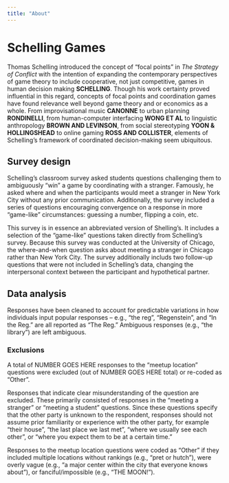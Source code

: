 ```yaml
---
title: "About"
---
```


# Schelling Games

Thomas Schelling introduced the concept of "focal points" in *The Strategy of Conflict* with the intention of expanding the contemporary perspectives of game theory to include cooperative, not just competitive, games in human decision making **SCHELLING**. Though his work certainty proved influential in this regard, concepts of focal points and coordination games have found relevance well beyond game theory and or economics as a whole. From improvisational music **CANONNE** to urban planning **RONDINELLI**, from human-computer interfacing **WONG ET AL** to linguistic anthropology **BROWN AND LEVINSON**, from social stereotyping **YOON & HOLLINGSHEAD** to online gaming **ROSS AND COLLISTER**, elements of Schelling's framework of coordinated decision-making seem ubiquitous.


## Survey design

Schelling's classroom survey asked students questions challenging them to ambiguously "win" a game by coordinating with a stranger. Famously, he asked where and when the participants would meet a stranger in New York City without any prior communication. Additionally, the survey included a series of questions encouraging convergence on a response in more "game-like" circumstances: guessing a number, flipping a coin, etc.

This survey is in essence an abbreviated version of Shelling's. It includes a selection of the "game-like" questions taken directly from Schelling's survey. Because this survey was conducted at the University of Chicago, the where-and-when question asks about meeting a stranger in Chicago rather than New York City. The survey additionally includs two follow-up questions that were not included in Schelling's data, changing the interpersonal context between the participant and hypothetical partner.  


## Data analysis

Responses have been cleaned to account for predictable variations in how individuals input popular responses -- e.g., "the reg", "Regenstein", and "In the Reg." are all reported as "The Reg." Ambiguous responses (e.g., "the library") are left ambiguous.

### Exclusions

<!-- TODO: add inline refs for exclusion numbers  -->A total of <span color="red">NUMBER GOES HERE</span> responses to the "meetup location" questions were excluded (out of <span color="red">NUMBER GOES HERE</span> total) or re-coded as "Other".

Responses that indicate clear misunderstanding of the question are excluded. These primarily consisted of responses in the "meeting a stranger" or "meeting a student" questions. Since these questions specify that the other party is unknown to the respondent, responses should not assume prior familiarity or experience with the other party, for example "their house", "the last place we last met", "where we usually see each other", or "where you expect them to be at a certain time."

Responses to the meetup location questions were coded as "Other" if they included multiple locations without rankings (e.g., "pret or hutch"), were overly vague (e.g., "a major center within the city that everyone knows about"), or fanciful/impossible (e.g., "THE MOON!").
